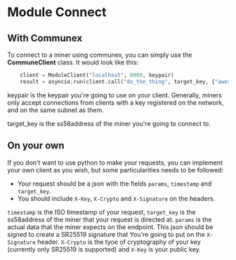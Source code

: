 # Module Connect

## With Communex

To connect to a miner using communex, you can simply use the **CommuneClient** class. It would look like this:

```python
    client = ModuleClient("localhost", 8000, keypair)
    result = asyncio.run(client.call("do_the_thing", target_key, {"awesomness": 45, "extra": "hi"}))
```

keypair is the keypair you're going to use on your client. Generally, miners only accept connections from clients with a 
key registered on the network, and on the same subnet as them. 

target_key is the ss58address of the miner you're going to connect to.

## On your own
If you don't want to use python to make your requests, you can implement your own client as you wish, but some
particularities needs to be followed:

- Your request should be a json with the fields `params`, `timestamp` and `target_key`.
- You should include `X-Key`, `X-Crypto` and `X-Signature` on the headers.
  
`timestamp` is the ISO timestamp of your request, `target_key` is the ss58address of the miner that your request is directed at.
`params` is the actual data that the miner expects on the endpoint. This json should be signed to create a SR25519 signature that
You're going to put on the `X-Signature` header. `X-Crypto` is the tyoe of cryptography of your key (currently only SR25519 is supported) and
`X-Key` is your public key.

